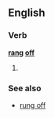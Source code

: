 ==English==

===Verb===
'''[[rang]] [[off]]'''

# {{simple past of|ring off}}

===See also===
* [[rung off]]